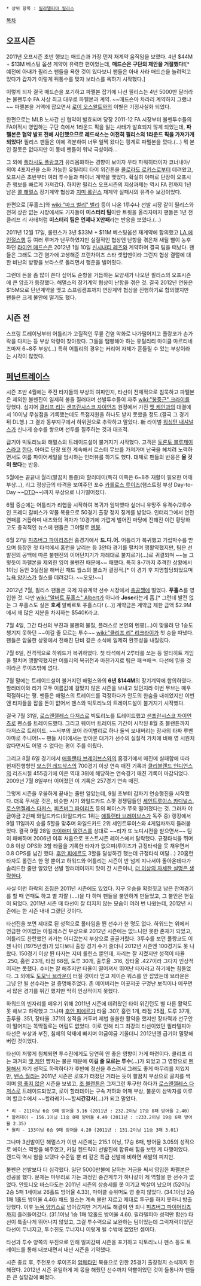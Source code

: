  * 상위 항목 : [[필라델피아 필리스]]

[[목차]]
 
== 오프시즌 ==
2011년 오프시즌 초반 행보는 매드슨과 가장 먼저 재계약 움직임을 보였다. 4년 $44M + $13M 베스팅 옵션 계약이 유력한 편이었는데, '''매드슨은 구단의 제안을 거절했다!'''[* 예전에 아내가 필리스 팬들을 욕한 것이 있다보니 팬들은 아내 사라 매드슨을 놀려먹고 있다가 갑자기 이렇게 뒤통수를 맞자 보라스를 욕하기 시작했다.]

이렇게 되자 결국 매드슨을 포기하고 파펠본 잡기에 나선 필리스는 4년 5000만 달러라는 불펜투수 FA 사상 최고 대우로 파펠본과 계약. ~~매드슨아 차라리 계약하지 그랬냐~~ 파펠본을 거액에 잡으면서 [[로이 오스왈트]]와의 이별은 기정사실화 되었다.

한편으로는 MLB 노사간 신 협약이 발효되며 당장 2011-12 FA 시장부터 불펜투수들의 FA이적시 영입하는 구단 측에서 1라운드 픽을 잃는 사태가 발효되지 않게 되었는데, '''파펠본은 협약 발표 전에 사인했으므로 레드삭스는 여전히 필리스의 1라운드 픽을 가져가게 되었다!''' 필리스 팬들은 이에 격분하여 너무 일찍 왔다는 핑계로 파펠본을 깠다.(...) 뭐 본인 잘못은 없다지만 이 동네 팬들이 워낙 극성이라...

그 외에 [[플라시도 폴랑코]]가 유리몸화하는 경향이 보이자 우타 파워히터이자 코너내야/외야 4포지션을 소화 가능한 유틸리티 타이 위긴튼을 [[콜로라도 로키스]]로부터 데려왔고, 오프시즌 초반부터 여러 투수들과 마이너 계약을 맺었다. 확실히 아마로 단장이 오프시즌 행보를 빠르게 가져갔다. 하지만 필리스 오프시즌의 지상과제는 역시 FA 전까지 1년 남은 [[콜 해멀스]] 장기계약 협상과 [[지미 롤린스]] 재계약 실패시의 유격수 보강이었다.

한편으로 [푸홀스]와 [[wiki:"마크 벌리" 벌리]] 등이 나온 1루수나 선발 시장 같이 필리스와 전혀 상관 없는 시장에서도 기자들이 '''미스터리 팀'''이란 트윗을 올리자마자 팬들은 1년 전 클리프 리 사태처럼 '''미스터리 팀은 언제나 X만패'''라는 반응을 보였다.(...)

2011년 12월 17일, 롤린스가 3년 $33M + $11M 베스팅옵션 재계약에 합의했고 [[LA 에인절스]]행 등 여러 루머가 난무하였지만 실질적인 협상엔 난항을 겪은채 새될 삘이 농후하던 [[라이언 매드슨]]은 2012년 1월 10일 [[신시내티 레즈]]와 계약하며 결국 팀을 떠났다. 팬들은 그래도 그간 염가에 고생해준 프랜차이즈 스타 셋업맨이라 그런지 협상 결렬에 대한 비난의 방향을 보라스로 돌리면서 행운을 빌어줬다.

그런데 돈을 좀 많이 쓴다 싶어도 순항을 거듭하는 모양새가 나오던 필리스의 오프시즌에 큰 암초가 등장했다. 해멀스의 장기계약 협상이 난항을 겪은 것. 결국 2012년 연봉은 $15M으로 단년계약을 맺고 스프링캠프까지 연장계약 협상을 진행하기로 합의했지만 팬들은 크게 불안에 떨기도 했다.

== 시즌 전 ==
스프링 트레이닝부터 어틀리가 고질적인 무릎 건염 악화로 나가떨어지고 폴랑코가 손가락을 다치는 등 부상 악령이 찾아왔다. 그들을 땜빵해야 하는 유틸리티 마이클 마르티네즈마저 6~8주 부상(...) 특히 어틀리의 경우는 커리어 자체가 흔들릴 수 있는 부상이라는 시각이 많았다.

== [[페넌트레이스]] ==
시즌 초반 4월에는 주전 타자들의 부상의 여파인지, 타선이 전체적으로 침묵하고 파펠본은 제외한 불펜진이 일제히 불을 질러대며 선발투수들이 자주 [[wiki:"봉중근" 크라이]]를 당했다. 심지어 [[클리프 리]]는 [[샌프란시스코 자이언츠]] 원정에서 가진 [[맷 케인]]과의 대결에서 10이닝 무실점을 기록했는데도 득점지원을 하나도 받지 못했을 정도.(결국 그 경기 뒤 DL행.) 그 결과 동부지구에서 하위권으로 추락하고 말았다. 新 라이벌 [[워싱턴 내셔널스]]가 신나게 승수를 쌓으며 선두를 질주하는 것과 대조적.

급기야 빅토리노와 해멀스의 트레이드설이 불거지기 시작했다. 고객은 [[토론토 블루제이스]]라고 [http://www.mlbtraderumors.com/2012/05/blue-jays-inquired-on-hamels-victorino.html 한다]. 아마로 단장 또한 계속해서 로스터 무브를 가져가며 난국을 헤치려 노력하면서도 여름 파이어세일을 암시하는 인터뷰를 하기도 했다. 대체로 팬들의 반응은 '''올 것이 왔다'''는 반응.

5월에는 끝끝내 월리(팔꿈치 통증)와 할러데이(특히 이쪽은 6~8주 재활이 필요한 어깨 부상...), 리그 정상급의 타격을 보여주던 포수 [[카를로스 루이즈]](햄스트링 부상 Day-to-Day ~~[[DTD]]~~)까지 부상으로 나가떨어졌다. 

6월 중순에는 어틀리가 리햅을 시작하여 복귀가 임박했다 싶더니 유망주 유격수/2루수인 프레디 갈비스가 약물 복용으로 50경기 출장 정지 징계를 받았다. 인터리그에서 연전연패를 거듭하며 내츠와의 격차가 10경기에 가깝게 벌어진 마당에 전해진 이런 황당하고도 충격적인 뉴스에 팬들은 그야말로 [[멘붕]].

6월 27일 [[피츠버그 파이리츠]]전 홈경기에서 '''드.디.어.''' 어틀리가 복귀했고 기립박수를 받으며 등장한 첫 타석에서 홈런을 날리는 등 3안타 경기를 펼치며 맹활약했지만, 팀은 선발진의 공백에 따른 불펜진의 이어던지기가 차례대로 불지르기(...)로 귀결되며 ~~늘 그렇듯이 파펠본을 제외한 잉여 불펜진 때문에~~ 패했다. 특히 8-7까지 추격한 상황에서 1이닝 동안 3실점을 해버린 채드 퀄스의 불쇼가 결정적.[* 이 경기 후 지명할당되었으며 [[뉴욕 양키스]]가 퀄스를 데려갔다. ~~오오!~~]

2012년 7월, 필리스 팬들은 국제 자유계약 선수 시장에서 [[충공깽]]에 떨었다. '''푸홀스'''를 영입한 것. 다만 [[wiki:"알버트 푸홀스" Albert]]가 아니라 '''Jose'''라는게 흠.[* 그런데 발전 없는 그 푸홀스도 실은 '''호세''' 알베르토 푸홀스다! (...)] 계약금은 계약금 제한 금액 $2.9M에서 꽤 많은 지분을 차지하는 $540K라고.

7월 4일, 그간 타선의 부진과 불펜의 불질, 플러스로 본인의 멘붕(...)이 맞물려 단 1승도 챙기지 못하던 ~~이길 줄 모르는 투수~~ [[wiki:"클리프 리" 리크라이]]가 첫 승을 따냈다. 팬들은 암울한 상황에서 전해진 단비 같은 소식에 일제히 환호성을 내질렀다.

7월 6일, 전격적으로 하워드가 복귀하였다. 첫 타석에서 2루타를 쏘는 등 멀티히트 게임을 펼치며 맹활약했지만 어틀리의 복귀전과 마찬가지로 팀은 패ㅋ배ㅋ. 타선에 믿을 것이라곤 루이즈밖에 없다.

7월 말에는 트레이드설이 불거지던 해멀스와의 '''6년 $144M'''의 장기계약에 합의하였다. 할러데이와 리가 모두 이름값에 걸맞지 않은 시즌을 보내고 있던지라 이번 무브는 매우 적절하다는 평. 팬들은 해멀스의 트레이드를 걱정하다가 안도의 한숨을 내쉬었지만 이번엔 타자들을 잡을 돈이 없어서 펜스와 빅토리노의 트레이드설이 불거지기 시작했다.

결국 7월 31일, [[로스앤젤레스 다저스]]로 빅토리노를 트레이드했고 [[샌프란시스코 자이언츠]]로 펜스를 트레이드했다. 그리고 웨이버 트레이드 기간이 시작된 8월 초 블랜튼까지 다저스로 트레이드. ~~서부의 코어 라이벌리로 하나 둘씩 보내버리는 장사의 타짜 루벤 아마로 주니어!~~ 팬들 사이에서는 받아온 대가가 선수의 실질적 가치에 비해 영 시원치 않다면서도 어쩔 수 없다는 평이 주를 이뤘다.

그리고 8월 6일 경기에서 [[애틀랜타 브레이브스]]와의 홈경기에서 매진에 실패함에 따라 현재진행형인 [[보스턴 레드삭스]]의 700경기 이상 연속 매진 기록과 [[클리블랜드 인디언스]]의 리즈시절 455경기에 이은 역대 3위에 해당하는 연속경기 매진 기록이 마감되었다. 2009년 7월 8일부터 이어졌던 이 기록은 257경기 연속 매진.

그렇게 시즌을 우울하게 끝내는 줄만 알았는데, 9월 초부터 갑자기 연승행진을 시작했다. 더욱 무서운 것은, 비슷한 시기 와일드카드 스팟 경쟁팀들인 [[세인트루이스 카디널스]], [[로스앤젤레스 다저스]], [[피츠버그 파이리츠]] 등의 페이스가 쭈욱 떨어졌다는 것. 그러자 야금야금 2번째 와일드카드(와일드카드 1위는 [[애틀랜타 브레이브스]]가 독주 중) 랭킹에서 9월 11일까지 승률 5할을 맞추며 와일드카드 2위 세인트루이스와 4게임차까지 들러붙었다.  결국 9월 28일 [[마이애미 말린스]]를 상대로 ~~리가 또 노디시젼을 받으면서~~ 팀이 패배하며 2006년 이후 처음으로 포스트시즌 레이스에서 탈락했다. 규정타석을 뛰며 0.8 이상 OPS와 3할 타율을 기록한 타자가 없으며(루이즈가 규정타석을 못 채우면서 0.8 OPS를 넘긴 했다. [[후안 피에르]]도 3할을 달성하긴 했는데 규정타석 미달...) 20홈런 타자도 롤린스 한 명 뿐이고 하워드와 어틀리는 시즌이 반 넘게 지나서야 돌아온데다가 솔리드한 줄만 알았던 선발 할러데이까지 맛이 간 시즌이니, [[더 이상의 자세한 설명은 생략한다]].

사실 이런 하락의 조짐은 2011년 시즌에도 있었다. 지구 우승을 확정짓고 남은 잔여경기를 할 때 연패도 하고 별 지랄 (....)을 다 하며 팬들을 불안하게 만들었고, 그 불안은 현실이 되었다. 2011년 시즌 때 타선이 잘 터지지 않는 모습이 여러 번 나왔는데, 2012년 시즌에는 한 시즌 내내 그랬던 것이다.

타선진을 보면 제대로 된 성적으로 풀타임을 뛴 선수가 한 명도 없다. 하워드는 위에서 언급한 어이없는 아킬레스건 부상으로 2012년 시즌에는 없느니만 못한 존재가 되었고, 어틀리도 찬란했던 과거는 어디갔는지 부상으로 골골거렸다. 3루수를 보던 폴랑코도 이젠 나이 (1975년생)가 있다보니 출장 경기 수가 줄더니 2012년 시즌엔 100경기도 못 나왔다. 150경기 이상 뛴 타자는 지미 롤린스 뿐인데, 자리는 잘 지켰지만 성적이 타율 .250, 홈런 23개, 타점 68점, 도루 30개, 출루율 .316, 장타율 .427이라 그다지 인상적이지는 못했다. 수비는 잘 해주지만 타율이 떨어져서 뛰어난 타자라고 하기에는 힘들었다. 그 외에도 [[도모닉 브라운]]이 터질 것이라 믿고 제이슨 워스를 안 잡았는데 브라운은 그냥 안 될 선수라는 걸 증명해주었다. 존 메이버리는 이곳저곳 구멍난 보직이나 메꾸면서 많은 경기를 뛰긴 했지만 딱히 인상적이지 못했다.

하워드의 빈자리를 메우기 위해 2011년 시즌에 데려왔던 타이 위긴턴도 별 다른 활약도 못 해보고 하락했고 그나마 [[후안 피에르]]가 타율 .307, 홈런 1개, 타점 25점, 도루 37개, 출루율 .351, 장타율 .371의 성적을 거두며 제법 쏠쏠한 활약을 했지만 장타력과 선구안이 떨어지는 똑딱질로는 어림도 없었다. 이로 인해 리그 최강의 타선이었던 필라델피아 타선은 부상과 부진, 침체의 악재에 빠지며 야금야금 기울더니 2012년엔 급기야 멸망해 버린 것이었다.

타선이 저렇게 침체되면 투수진에게도 당연히 안 좋은 영향이 가게 마련이다. 클리프 리는 과거의 [[맷 케인]] 뺨치는 불운 때문에 '''이길 줄 모르는 투수'''(...)가 되었고 그 영향으로 [[멘붕]]해서 자기 성적도 하락하다가 후반에 정신을 추스려서 그래도 좋게 마무리를 지었지만, [[밴스 월리]]는 2011년 시즌은 로또가 터졌던 거라는 듯이 팔꿈치 부상으로 골치를 썩이며 [[영 좋지 않은]] 시즌을 보냈고, [[조 블랜튼]]은 그저그런 투구만 하다가 [[로스앤젤레스 다저스]]로 트레이드되었고, 로이 할러데이는 구속 저하와 어깨 부상, 불운이 삼박자를 이루며 할교수에서 ~~할라레기~~할'''시간강사'''(...)가 되고 말았다.
 * 리 - 211이닝 6승 9패 방어율 3.16 (2011년 : 232.2이닝 17승 8패 방어율 2.40)
 * 할러데이 - 156.1이닝 11승 8패 방어율 4.49 (2011년 : :233.2이닝 19승 6패 방어율 2.35)
 * 월리 - 133이닝 6승 9패 방어율 4.20 (2011년 : 131.2이닝 11승 3패 3.01)

그나마 3선발이던 해멀스가 이번 시즌에는 215.1 이닝, 17승 6패, 방어율 3.05의 성적으로 에이스 역할을 해주었고, 카일 켄드릭이 선발진에 합류해 힘을 보탠 게 다행이었다. 켄드릭 역시 힘을 보탰다 수준일 뿐 리 같은 특급 선발에 비하면 새발의 피지만.

불펜은 선발보다 더 심각했다. 일단 5000만불에 달하는 거금을 써서 영입한 파펠본은 성공을 했다. 문제는 마무리로 가는 과정인 중간계투가 하나같이 제 역할을 한 선수가 없었다. 안토니오 바스타도는 2011년 시즌의 상승세를 못 이기고 박살이 났으며 (52이닝 2승 5패 1세이브 26홀드 방어율 4.33), 마이클 슈위머도 영 좋지 않았다. (34.1이닝 2승 1패 1홀드 방어율 4.46) 채드 퀄스는 계속 불만 지르고 제대로 투구를 하지 못하니 방출당했다. 이후 [[뉴욕 양키스]]로 넘어갔지만 거기서도 해결이 안 되니 [[피츠버그 파이어리츠]]까지 흘러들어갔다. (31.1이닝 1승 1패 12홀드 방어율 4.60. 필라델피아 성적만 합산) 타선이 특출나게 뛰어나지 않았고, 그걸 투수력으로 보완하는 팀이었는데 그럭저럭이었던 타선이 무너지고, 투수진도 무너지니 이렇게 될 수밖에 없었던 셈이다.

타선과 투수 양쪽의 부진으로 인해 일찌감찌 시즌을 포기하고 빅토리노나 펜스 등도 트레이드를 통해 내보내면서 내년 시즌을 기약했다.

시즌 종료 후, 주전포수 루이즈의 [[암페타민]] 복용으로 인한 25경기 출장정지 소식까지 전해졌다. 2012년 시즌 유일하게 제 몫을 해줬던 선수까지 약빨이었던 것이 들통나자 팬들은 큰 실망감에 빠졌다.

